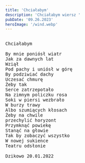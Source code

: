 ```yaml
---
title: 'Chciałabym'
description: 'Chciałabym wiersz '
pubDate: '09.26.2023'
heroImage: '/wind.webp'
---
```

<pre>

Chciałabym

By mnie poniósł wiatr
Jak za dawnych lat
Wziął
Pod pachy i uniósł w górę
By podziwiać dachy
Uczesać chmurę
Żeby tak
Serce zatrzepotało
Na zimnym policzku rosa
Soki w piersi wezbrało 
W burzy trawy
Albo szumiących kłosach
Żeby na chwile 
przechylić horyzont
Przymknąć powiekę
Stanąć na głowie
Tak by zobaczyć wszystko
W nowej sukience
Teatru odsłonie

Dzikowo 20.01.2022
  
</pre>
